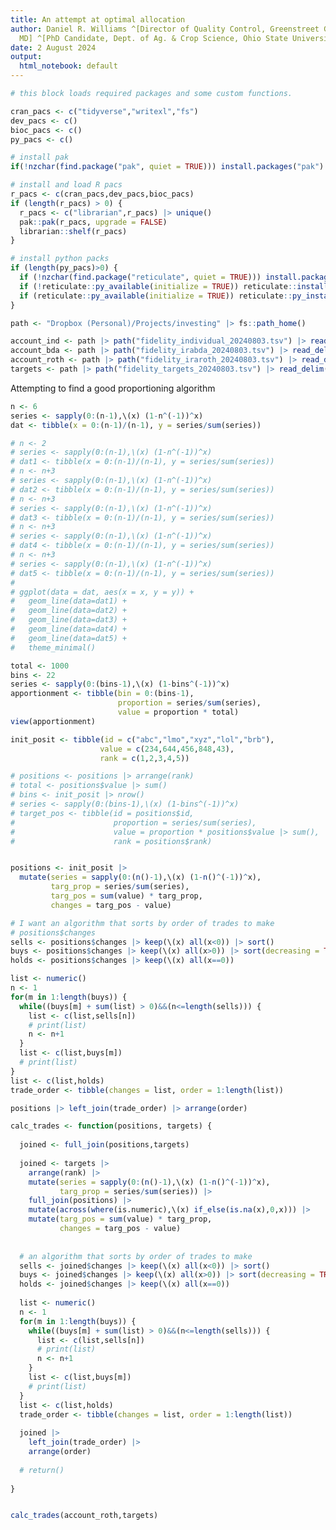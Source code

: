 ```yaml
---
title: An attempt at optimal allocation
author: Daniel R. Williams ^[Director of Quality Control, Greenstreet Growers, Lothian,
  MD] ^[PhD Candidate, Dept. of Ag. & Crop Science, Ohio State University, Columbus,  Ohio]
date: 2 August 2024
output:
  html_notebook: default
---
```



```r
# this block loads required packages and some custom functions. 

cran_pacs <- c("tidyverse","writexl","fs")
dev_pacs <- c() 
bioc_pacs <- c()
py_pacs <- c()

# install pak
if(!nzchar(find.package("pak", quiet = TRUE))) install.packages("pak")

# install and load R pacs
r_pacs <- c(cran_pacs,dev_pacs,bioc_pacs)
if (length(r_pacs) > 0) {
  r_pacs <- c("librarian",r_pacs) |> unique()
  pak::pak(r_pacs, upgrade = FALSE)
  librarian::shelf(r_pacs)
}

# install python packs
if (length(py_pacs)>0) {
  if (!nzchar(find.package("reticulate", quiet = TRUE))) install.packages("reticulate", quiet = TRUE)
  if (!reticulate::py_available(initialize = TRUE)) reticulate::install_python()
  if (reticulate::py_available(initialize = TRUE)) reticulate::py_install(py_pacs)
}

```

```r

path <- "Dropbox (Personal)/Projects/investing" |> fs::path_home()

account_ind <- path |> path("fidelity_individual_20240803.tsv") |> read_delim(delim = "\t")
account_bda <- path |> path("fidelity_irabda_20240803.tsv") |> read_delim(delim = "\t")
account_roth <- path |> path("fidelity_iraroth_20240803.tsv") |> read_delim(delim = "\t")
targets <- path |> path("fidelity_targets_20240803.tsv") |> read_delim(delim = "\t")

```


Attempting to find a good proportioning algorithm
```r
n <- 6
series <- sapply(0:(n-1),\(x) (1-n^(-1))^x)
dat <- tibble(x = 0:(n-1)/(n-1), y = series/sum(series))

# n <- 2
# series <- sapply(0:(n-1),\(x) (1-n^(-1))^x)
# dat1 <- tibble(x = 0:(n-1)/(n-1), y = series/sum(series))
# n <- n+3
# series <- sapply(0:(n-1),\(x) (1-n^(-1))^x)
# dat2 <- tibble(x = 0:(n-1)/(n-1), y = series/sum(series))
# n <- n+3
# series <- sapply(0:(n-1),\(x) (1-n^(-1))^x)
# dat3 <- tibble(x = 0:(n-1)/(n-1), y = series/sum(series))
# n <- n+3
# series <- sapply(0:(n-1),\(x) (1-n^(-1))^x)
# dat4 <- tibble(x = 0:(n-1)/(n-1), y = series/sum(series))
# n <- n+3
# series <- sapply(0:(n-1),\(x) (1-n^(-1))^x)
# dat5 <- tibble(x = 0:(n-1)/(n-1), y = series/sum(series))
# 
# ggplot(data = dat, aes(x = x, y = y)) +
#   geom_line(data=dat1) +
#   geom_line(data=dat2) +
#   geom_line(data=dat3) +
#   geom_line(data=dat4) +
#   geom_line(data=dat5) +
#   theme_minimal()

```

```r
total <- 1000
bins <- 22
series <- sapply(0:(bins-1),\(x) (1-bins^(-1))^x)
apportionment <- tibble(bin = 0:(bins-1),
                        proportion = series/sum(series),
                        value = proportion * total)
view(apportionment)

```

```r

init_posit <- tibble(id = c("abc","lmo","xyz","lol","brb"),
                    value = c(234,644,456,848,43),
                    rank = c(1,2,3,4,5))

# positions <- positions |> arrange(rank)
# total <- positions$value |> sum()
# bins <- init_posit |> nrow()
# series <- sapply(0:(bins-1),\(x) (1-bins^(-1))^x)
# target_pos <- tibble(id = positions$id,
#                      proportion = series/sum(series),
#                      value = proportion * positions$value |> sum(),
#                      rank = positions$rank)


positions <- init_posit |>
  mutate(series = sapply(0:(n()-1),\(x) (1-n()^(-1))^x),
         targ_prop = series/sum(series),
         targ_pos = sum(value) * targ_prop,
         changes = targ_pos - value)

# I want an algorithm that sorts by order of trades to make
# positions$changes
sells <- positions$changes |> keep(\(x) all(x<0)) |> sort()
buys <- positions$changes |> keep(\(x) all(x>0)) |> sort(decreasing = TRUE)
holds <- positions$changes |> keep(\(x) all(x==0))

list <- numeric()
n <- 1
for(m in 1:length(buys)) {
  while((buys[m] + sum(list) > 0)&&(n<=length(sells))) {
    list <- c(list,sells[n])
    # print(list)
    n <- n+1
  }
  list <- c(list,buys[m])
  # print(list)
}
list <- c(list,holds)
trade_order <- tibble(changes = list, order = 1:length(list))

positions |> left_join(trade_order) |> arrange(order)

```

```r


calc_trades <- function(positions, targets) {
  
  joined <- full_join(positions,targets)
  
  joined <- targets |>
    arrange(rank) |>
    mutate(series = sapply(0:(n()-1),\(x) (1-n()^(-1))^x), 
           targ_prop = series/sum(series)) |>
    full_join(positions) |>
    mutate(across(where(is.numeric),\(x) if_else(is.na(x),0,x))) |>
    mutate(targ_pos = sum(value) * targ_prop, 
           changes = targ_pos - value)
  
  
  # an algorithm that sorts by order of trades to make
  sells <- joined$changes |> keep(\(x) all(x<0)) |> sort()
  buys <- joined$changes |> keep(\(x) all(x>0)) |> sort(decreasing = TRUE)
  holds <- joined$changes |> keep(\(x) all(x==0))
  
  list <- numeric()
  n <- 1
  for(m in 1:length(buys)) {
    while((buys[m] + sum(list) > 0)&&(n<=length(sells))) {
      list <- c(list,sells[n])
      # print(list)
      n <- n+1
    }
    list <- c(list,buys[m])
    # print(list)
  }
  list <- c(list,holds)
  trade_order <- tibble(changes = list, order = 1:length(list))
  
  joined |> 
    left_join(trade_order) |> 
    arrange(order)
  
  # return()
  
}


calc_trades(account_roth,targets)











```

